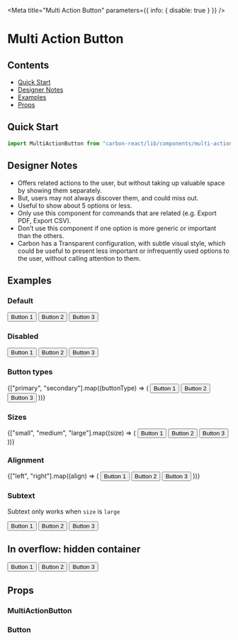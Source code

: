 

<Meta title="Multi Action Button" parameters={{ info: { disable: true } }} />

# Multi Action Button

## Contents
- [Quick Start](#quick-start)
- [Designer Notes](#designer-notes)
- [Examples](#examples)
- [Props](#props)

## Quick Start

```javascript
import MultiActionButton from "carbon-react/lib/components/multi-action-button";
```

## Designer Notes

- Offers related actions to the user, but without taking up valuable space by showing them separately.
- But, users may not always discover them, and could miss out.
- Useful to show about 5 options or less.
- Only use this component for commands that are related (e.g. Export PDF, Export CSV).
- Don’t use this component if one option is more generic or important than the others.
- Carbon has a Transparent configuration, with subtle visual style, which could be useful to present less important or infrequently used options to the user, without calling attention to them.

## Examples

### Default

<Preview>
  <Story name="default" parameters={{ chromatic: { disable: true } }}>
    <MultiActionButton text="Multi Action Button">
      <Button>Button 1</Button>
      <Button>Button 2</Button>
      <Button>Button 3</Button>
    </MultiActionButton>
  </Story>
</Preview>

### Disabled

<Preview>
  <Story name="disabled">
    <MultiActionButton disabled text="Multi Action Button">
      <Button>Button 1</Button>
      <Button>Button 2</Button>
      <Button>Button 3</Button>
    </MultiActionButton>
  </Story>
</Preview>

### Button types

<Preview>
  <Story name="button types">
    {["primary", "secondary"].map((buttonType) => (
      <Box key={buttonType} mb={3}>
        <MultiActionButton
          buttonType={buttonType}
          text={`Multi Action Button - ${buttonType}`}
        >
          <Button>Button 1</Button>
          <Button>Button 2</Button>
          <Button>Button 3</Button>
        </MultiActionButton>
      </Box>
    ))}
  </Story>
</Preview>

### Sizes

<Preview>
  <Story name="sizes">
    {["small", "medium", "large"].map((size) => (
      <Box key={size} mb={3}>
        <MultiActionButton size={size} text={`Multi Action Button - ${size}`}>
          <Button size={size}>Button 1</Button>
          <Button size={size}>Button 2</Button>
          <Button size={size}>Button 3</Button>
        </MultiActionButton>
      </Box>
    ))}
  </Story>
</Preview>

### Alignment

<Preview>
  <Story name="align" parameters={{ chromatic: { disable: true } }}>
    {["left", "right"].map((align) => (
      <Box key={align} mb={3}>
        <MultiActionButton
          align={align}
          text={`Multi Action Button - ${align}`}
        >
          <Button>Button 1</Button>
          <Button>Button 2</Button>
          <Button>Button 3</Button>
        </MultiActionButton>
      </Box>
    ))}
  </Story>
</Preview>

### Subtext

Subtext only works when `size` is `large`

<Preview>
  <Story name="subtext">
    <MultiActionButton
      size="large"
      subtext="subtext"
      text="Multi Action Button"
    >
      <Button size="large">Button 1</Button>
      <Button size="large">Button 2</Button>
      <Button size="large">Button 3</Button>
    </MultiActionButton>
  </Story>
</Preview>

## In overflow: hidden container

<Preview>
  <Story
    name="in overflow hidden container"
    parameters={{ chromatic: { disable: true } }}
  >
    <Accordion title="Heading">
      <Box p={4}>
        <MultiActionButton
          size="large"
          subtext="subtext"
          text="Multi Action Button"
        >
          <Button size="large">Button 1</Button>
          <Button size="large">Button 2</Button>
          <Button size="large">Button 3</Button>
        </MultiActionButton>
      </Box>
    </Accordion>
  </Story>
</Preview>

## Props

### MultiActionButton

<StyledSystemProps
  of={MultiActionButton}
  margin
  noHeader
/>

### Button

<Props of={Button} />
